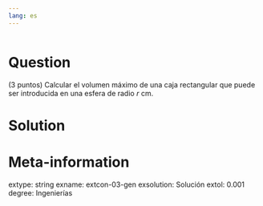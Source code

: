```yaml
---
lang: es
---
```


```r
```

Question
========
(3 puntos) Calcular el volumen máximo de una caja rectangular que puede ser introducida en una esfera de radio $r$ cm.

Solution
========



Meta-information
================
extype: string
exname: extcon-03-gen
exsolution: Solución
extol: 0.001
degree: Ingenierías